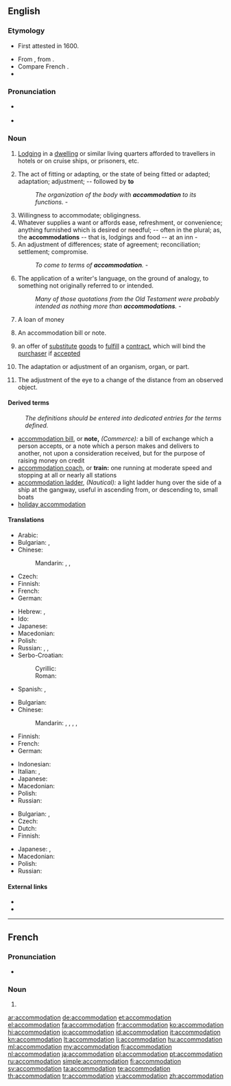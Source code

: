 ==English==
{{wikipedia|dab=accommodation}}
{{Webster 1913}}

===Etymology===
* {{sense|lodging}} First attested in 1600.
* From {{etyl|la}} {{term|accommodatio|accommodātiō|adjustment, accommodation, compliance|lang=la}}, from {{term|accommodo|accommodō|adapt, put in order|lang=la}}.
* Compare French {{term|accommodation|lang=fr}}.
* {{suffix|accommodate|tion}}

===Pronunciation===
* {{a|US}} {{IPA|/ə.ˌkɒm.ə.ˈdeɪ.ʃən/}}
* {{rhymes|eɪʃən}}

===Noun===
{{en-noun}}

# {{context|chiefly|British|usually|pluralonly}} [[lodging|Lodging]] in a [[dwelling]] or similar living quarters afforded to travellers in hotels or on cruise ships, or prisoners, etc.
# The act of fitting or adapting, or the state of being fitted or adapted; adaptation; adjustment; -- followed by '''to'''
#: ''The organization of the body with '''accommodation''' to its functions.'' - {{w|Sir Matthew Hale}}
# Willingness to accommodate; obligingness.
# Whatever supplies a want or affords ease, refreshment, or convenience; anything furnished which is desired or needful; -- often in the plural; as, the '''accommodations''' -- that is, lodgings and food -- at an inn - {{w|Sir W. Scott}}
# An adjustment of differences; state of agreement; reconciliation; settlement; compromise.
#: ''To come to terms of '''accommodation'''.'' - {{w|Thomas Babington Macaulay}}
# The application of a writer's language, on the ground of analogy, to something not originally referred to or intended.
#: ''Many of those quotations from the Old Testament were probably intended as nothing more than '''accommodations'''.'' - {{w|William Paley}}
# {{context|commerce}} A loan of money
# {{context|commerce}} An accommodation bill or note.
# {{context|legal}} an offer of [[substitute]] [[goods]] to [[fulfill]] a [[contract]], which will bind the [[purchaser]] if [[accepted]]
# {{context|physiology|biology}} The adaptation or adjustment of an organism, organ, or part.
# {{context|medical}} The adjustment of the eye to a change of the distance from an observed object.

====Derived terms====
: ''The definitions should be entered into dedicated entries for the terms defined.''
* [[accommodation bill]], or '''note,''' ''(Commerce):'' a bill of exchange which a person accepts, or a note which a person makes and delivers to another, not upon a consideration received, but for the purpose of raising money on credit
* [[accommodation coach]], or '''train:''' one running at moderate speed and stopping at all or nearly all stations
* [[accommodation ladder]], ''(Nautical):'' a light ladder hung over the side of a ship at the gangway, useful in ascending from, or descending to, small boats
* [[holiday accommodation]]

====Translations====
{{trans-top|lodging}}
* Arabic: {{t-|ar|الإقامة|tr=al-eekama|sc=Arab}}
* Bulgarian: {{t+|bg|квартира}}, {{t+|bg|жилище}}
* Chinese:
*: Mandarin: {{t|cmn|住處|sc=Hani}}, {{t|cmn|住处|tr=zhùchù|sc=Hani}}, {{t|cmn|膳宿|tr=shànsù|sc=Hani}}
* Czech: {{t-|cs|ubytování|n}}
* Finnish: {{t-|fi|majoitus}}
* French: {{t+|fr|hébergement}}
* German: {{t+|de|Unterkunft|f}}
{{trans-mid}}
* Hebrew: {{t-|he|לינה|f|tr=liná|alt=לִינָה|sc=Hebr}}, {{t-|he|מגורים|p|tr=megurím|alt=מְגוּרִים|sc=Hebr}}
* Ido: {{t+|io|lojeyo|xs=Ido}}
* Japanese: {{t+|ja|宿泊|tr=しゅくはく, shukuhaku}}
* Macedonian: {{t-|mk|сместување|n|tr=smestúvanje}}
* Polish: {{t-|pl|zakwaterowanie|n}}
* Russian: {{t+|ru|жильё|n|tr=žil'jó}}, {{qualifier|military}} {{t+|ru|расквартирование|n|tr=raskvartirovánije}}, {{t+|ru|жилище|n|tr=žilíšče}}
* Serbo-Croatian:
*: Cyrillic: {{t-|sh|смјештај|m}}
*: Roman: {{t-|sh|smještaj|m}}
* Spanish: {{t+|es|alojamiento|m}}, {{t+|es|hospedaje|m}}
{{trans-bottom}}

{{trans-top|state of being fitted and adapted}}
* Bulgarian: {{t+|bg|приспособяване}}
* Chinese:
*: Mandarin: {{t-|cmn|適應|sc=Hani}}, {{t-|cmn|适应|tr=shìyìng|sc=Hani}}, {{t|cmn|調節|sc=Hani}}, {{t|cmn|调节|tr=tiáojié|sc=Hani}}, {{t-|cmn|和解|tr=héjiě|sc=Hani}}
* Finnish: {{t-|fi|soveltuminen}}
* French: {{t+|fr|accommodation}}
* German: {{t+|de|Anpassung}}
{{trans-mid}}
* Indonesian: {{t+|id|akomodasi|xs=Indonesian}}
* Italian: {{t-|it|sistemazione}}, {{t-|it|alloggio}}
* Japanese: {{t+|ja|設備|tr=setsubi}}
* Macedonian: {{t-|mk|прилагодување|n|tr=prilagodúvanje}}
* Polish: {{t-|pl|przystosowanie|n}}
* Russian: {{t+|ru|согласование|n|tr=soglasovánije}}
{{trans-bottom}}

{{trans-top|adjustment of the eye}}
* Bulgarian: {{t+|bg|приспособяване}}, {{t+|bg|привикване}}
* Czech: {{t+|cs|akomodace|f}}
* Dutch: {{t-|nl|accommodatie|f}}
* Finnish: {{t-|fi|sopeutuminen}}
{{trans-mid}}
* Japanese: {{t+|ja|調節|tr=chōsetsu}}, {{t-|ja|調整|tr=chōsei}}
* Macedonian: {{t-|mk|привикнување|n|tr=priviknúvanje}}
* Polish: {{t+|pl|akomodacja|f}}
* Russian: {{t+|ru|аккомодация|f|tr=akkomodácija}}
{{trans-bottom}}

====External links====
* {{R:Webster 1913}}
* {{R:OneLook}}

----

==French==

===Pronunciation===
* {{audio|Fr-accommodation.ogg|audio}}

===Noun===
{{fr-noun|f}}

# {{l|en|accommodation}}

[[ar:accommodation]]
[[de:accommodation]]
[[et:accommodation]]
[[el:accommodation]]
[[fa:accommodation]]
[[fr:accommodation]]
[[ko:accommodation]]
[[hi:accommodation]]
[[io:accommodation]]
[[id:accommodation]]
[[it:accommodation]]
[[kn:accommodation]]
[[lt:accommodation]]
[[li:accommodation]]
[[hu:accommodation]]
[[ml:accommodation]]
[[my:accommodation]]
[[fj:accommodation]]
[[nl:accommodation]]
[[ja:accommodation]]
[[pl:accommodation]]
[[pt:accommodation]]
[[ru:accommodation]]
[[simple:accommodation]]
[[fi:accommodation]]
[[sv:accommodation]]
[[ta:accommodation]]
[[te:accommodation]]
[[th:accommodation]]
[[tr:accommodation]]
[[vi:accommodation]]
[[zh:accommodation]]